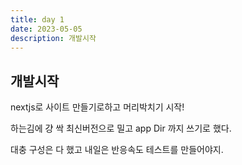 ```yaml
---
title: day 1
date: 2023-05-05
description: 개발시작
---
```


## 개발시작

nextjs로 사이트 만들기로하고 머리박치기 시작!

하는김에 걍 싹 최신버전으로 밀고 app Dir 까지 쓰기로 했다.

대충 구성은 다 했고 내일은 반응속도 테스트를 만들어야지.